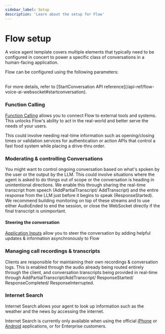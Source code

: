 ```yaml
---
sidebar_label: Setup
description: 'Learn about the setup for Flow'
---
```



# Flow setup

A voice agent template covers multiple elements that typically need to be configured in concert to power a specific class of conversations in a human-facing application. 


Flow can be configured using the following parameters:

<SchemaNode schema={flowSchema.components.schemas.ConversationConfig} />

<br/>
For more details, refer to [StartConversation API reference](/api-ref/flow-voice-ai-websocket#startconversation).

### Function Calling

[Function Calling](/voice-agents-flow/features/function-calling) allows you to connect Flow to external tools and systems. This unlocks Flow's ability to act in the real-world and better serve the needs of your users.

This could involve needing real-time information such as opening/closing times or validation services for authentication or action APIs that control a fast food system while placing a drive-thru order.


### Moderating & controlling Conversations

You might want to control ongoing conversation based on what's spoken by the user or the output by the LLM. This could involve situations where the agent is asked to do things out of scope or the conversation is heading in unintentional directions. We enable this through sharing the real-time transcript from speech (AddPartialTranscript/ AddTranscript) and the entire response from the LLM just before it begins to speak (ResponseStarted). We recommend building monitoring on top of these streams and to use either AudioEnded to end the session, or close the WebSocket directly if the final transcript is unimportant.

#### Steering the conversation

[Application Inputs](/voice-agents-flow/features/application-inputs) allow you to steer the conversation by adding helpful updates & information asynchronously to Flow

### Managing call recordings & transcripts

Clients are responsible for  maintaining their own recordings & conversation logs. This is enabled through the audio already being routed entirely through the client, and conversation transcripts being provided in real-time through AddPartialTranscript/AddTranscript/ ResponseStarted/ ResponseCompleted/ ResponseInterrupted.

### Internet Search

Internet Search allows your agent to look up information such as the weather and the news by accessing the internet.

Internet Search is currently only available when using the official [iPhone](https://apps.apple.com/us/app/speechmatics-flow/id6673918783) or [Android](https://play.google.com/store/apps/details?id=com.speechmatics.flowapp) applications, or for Enterprise customers.
